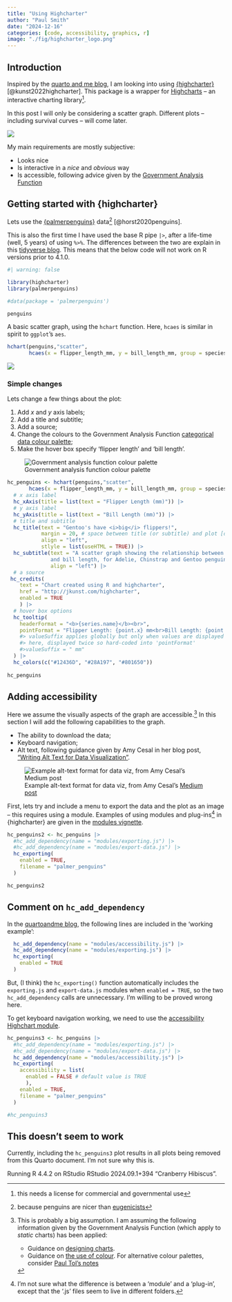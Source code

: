 ```yaml
---
title: "Using Highcharter"
author: "Paul Smith"
date: "2024-12-16"
categories: [code, accessibility, graphics, r]
image: "./fig/highcharter_logo.png"
---
```


## Introduction

Inspired by the [quarto and me blog](https://quartoand.me/blog/2021-11_adventures-with-the-highcharts-accessibility-module-part-1/), I am looking into using [{highcharter}](https://jkunst.com/highcharter/) [@kunst2022highcharter]. This package is a wrapper for [Highcharts](https://www.highcharts.com/blog/products/highcharts/) -- an interactive charting library^[this needs a license for commercial and governmental use]. 

In this post I will only be considering a scatter graph. Different plots -- including survival curves -- will come later.

::: {.column-margin}
![](./fig/highcharter_logo.png)
:::

My main requirements are mostly subjective:

- Looks nice
- Is interactive in a *nice* and *obvious* way
- Is accessible, following advice given by the [Government Analysis Function](https://analysisfunction.civilservice.gov.uk/policy-store/accessibility-legislation-what-you-need-to-know/)

## Getting started with {highcharter}

Lets use the [{palmerpenguins}](https://allisonhorst.github.io/palmerpenguins/) data^[because penguins are nicer than [eugenicists](https://www.meganstodel.com/posts/no-to-iris/)] [@horst2020penguins].

This is also the first time I have used the base R pipe `|>`, after a life-time (well, 5 years) of using `%>%`. The differences between the two are explain in this [tidyverse blog](https://www.tidyverse.org/blog/2023/04/base-vs-magrittr-pipe/). This means that the below code will not work on R versions prior to 4.1.0.


```r
#| warning: false

library(highcharter)
library(palmerpenguins)

#data(package = 'palmerpenguins')

penguins
```

A basic scatter graph, using the `hchart` function. Here, `hcaes` is similar in spirit to `ggplot`'s `aes`.

```r
hchart(penguins,"scatter", 
       hcaes(x = flipper_length_mm, y = bill_length_mm, group = species))
```

::: {.column-margin}
![](./fig/culmen_depth.png)
:::

### Simple changes

Lets change a few things about the plot:

1. Add $x$ and $y$ axis labels;
2. Add a title and subtitle;
3. Add a source;
4. Change the colours to the Government Analysis Function [categorical data colour palette](https://analysisfunction.civilservice.gov.uk/policy-store/data-visualisation-colours-in-charts/#section-5); 
4. Make the hover box specify 'flipper length' and 'bill length'.

::: {.column-margin}
![Government analysis function colour palette](./fig/gaf_colours.png)
:::

```r
hc_penguins <- hchart(penguins,"scatter", 
       hcaes(x = flipper_length_mm, y = bill_length_mm, group = species)) |>
  # x axis label
  hc_xAxis(title = list(text = "Flipper Length (mm)")) |>
  # y axis label
  hc_yAxis(title = list(text = "Bill Length (mm)")) |>
  # title and subtitle
  hc_title(text = "Gentoo's have <i>big</i> flippers!",
           margin = 20, # space between title (or subtitle) and plot [default = 15]
           align = "left",
           stlyle = list(useHTML = TRUE)) |>
  hc_subtitle(text = "A scatter graph showing the relationship between flipper length 
              and bill length, for Adelie, Chinstrap and Gentoo penguins",
              align = "left") |>
  # a source
 hc_credits(
    text = "Chart created using R and highcharter",
    href = "http://jkunst.com/highcharter",
    enabled = TRUE
    ) |>
  # hover box options
  hc_tooltip(
    headerFormat = "<b>{series.name}</b><br>",
    pointFormat = "Flipper Length: {point.x} mm<br>Bill Length: {point.y} mm"
    #> valueSuffix applies globally but only when values are displayed individually
    #> here, displayed twice so hard-coded into 'pointFormat'
    #>valueSuffix = " mm"
  ) |>
  hc_colors(c("#12436D", "#28A197", "#801650"))
  
hc_penguins
```

## Adding accessibility

Here we assume the visually aspects of the graph are accessible.[^longnote1] 
In this section I will add the following capabilities to the graph.

[^longnote1]: This is probably a big assumption. I am assuming the following information given by the Government Analysis Function (which apply to *static* charts) has been applied:

    - Guidance on [designing charts](https://analysisfunction.civilservice.gov.uk/policy-store/data-visualisation-charts/).
    - Guidance on [the use of colour](https://analysisfunction.civilservice.gov.uk/policy-store/data-visualisation-colours-in-charts/). For alternative colour palettes, consider [Paul Tol's notes](https://personal.sron.nl/~pault/)
    
- The ability to download the data;
- Keyboard navigation;
- Alt text, following guidance given by Amy Cesal in her blog post, ["Writing Alt Text for Data Visualization"](https://medium.com/nightingale/writing-alt-text-for-data-visualization-2a218ef43f81).

::: {.column-margin}
![Example alt-text format for data viz, from Amy Cesal's [Medium post](https://medium.com/nightingale/writing-alt-text-for-data-visualization-2a218ef43f81)](./fig/alt_text.png)
:::

First, lets try and include a menu to export the data and the plot as an image -- this requires using a module. Examples of using modules and plug-ins^[I'm not sure what the difference is between a 'module' and a 'plug-in', except that the '.js' files seem to live in different folders.] in {highcharter} are given in the [modules vignette](https://jkunst.com/highcharter/articles/modules.html).

```r
hc_penguins2 <- hc_penguins |>
  #hc_add_dependency(name = "modules/exporting.js") |> 
  #hc_add_dependency(name = "modules/export-data.js") |> 
  hc_exporting(
    enabled = TRUE,
    filename = "palmer_penguins"
  )

hc_penguins2
```

::: {.callout-note}
## Comment on `hc_add_dependency`

In the [quartoandme blog](https://quartoand.me/blog/2021-11_adventures-with-the-highcharts-accessibility-module-part-1/#highcharts-accessibility), the following lines are included in the 'working example':

```r
  hc_add_dependency(name = "modules/accessibility.js") |> 
  hc_add_dependency(name = "modules/exporting.js") |> 
  hc_exporting(
    enabled = TRUE
  )
```

But, (I think) the `hc_exporting()` function automatically includes the `exporting.js` and `export-data.js` modules when `enabled = TRUE`, so the two `hc_add_dependency` calls are unnecessary. I'm willing to be proved wrong here.
:::

To get keyboard navigation working, we need to use the [accessibility Highchart module](https://www.highcharts.com/docs/accessibility/accessibility-module).

```r
hc_penguins3 <- hc_penguins |>
  #hc_add_dependency(name = "modules/exporting.js") |> 
  #hc_add_dependency(name = "modules/export-data.js") |> 
  hc_add_dependency(name = "modules/accessibility.js") |> 
  hc_exporting(
    accessibility = list(
      enabled = FALSE # default value is TRUE
      ),
    enabled = TRUE,
    filename = "palmer_penguins"
  )

#hc_penguins3
```

::: {.callout-important}
# This doesn't seem to work

Currently, including the `hc_penguins3` plot results in all plots being removed from this Quarto document. I'm not sure why this is.

Running R 4.4.2 on RStudio RStudio 2024.09.1+394 "Cranberry Hibiscus".
:::